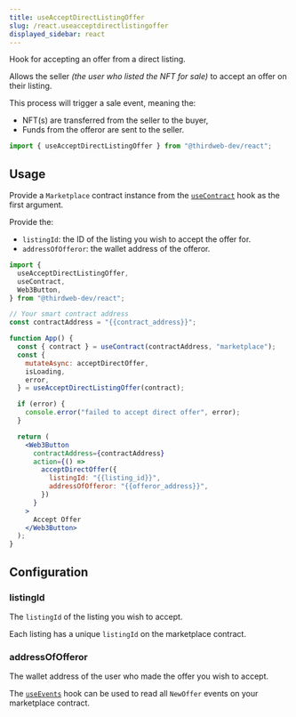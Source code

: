 ```yaml
---
title: useAcceptDirectListingOffer
slug: /react.useacceptdirectlistingoffer
displayed_sidebar: react
---
```



Hook for accepting an offer from a direct listing.

Allows the seller _(the user who listed the NFT for sale)_ to accept an offer on their listing.

This process will trigger a sale event, meaning the:

- NFT(s) are transferred from the seller to the buyer,
- Funds from the offeror are sent to the seller.

```jsx
import { useAcceptDirectListingOffer } from "@thirdweb-dev/react";
```

## Usage

Provide a `Marketplace` contract instance from the [`useContract`](/docs/react/react.usecontract) hook as the first argument.

Provide the:

- `listingId`: the ID of the listing you wish to accept the offer for.
- `addressOfOfferor`: the wallet address of the offeror.

```jsx
import {
  useAcceptDirectListingOffer,
  useContract,
  Web3Button,
} from "@thirdweb-dev/react";

// Your smart contract address
const contractAddress = "{{contract_address}}";

function App() {
  const { contract } = useContract(contractAddress, "marketplace");
  const {
    mutateAsync: acceptDirectOffer,
    isLoading,
    error,
  } = useAcceptDirectListingOffer(contract);

  if (error) {
    console.error("failed to accept direct offer", error);
  }

  return (
    <Web3Button
      contractAddress={contractAddress}
      action={() =>
        acceptDirectOffer({
          listingId: "{{listing_id}}",
          addressOfOfferor: "{{offeror_address}}",
        })
      }
    >
      Accept Offer
    </Web3Button>
  );
}
```

## Configuration

### listingId

The `listingId` of the listing you wish to accept.

Each listing has a unique `listingId` on the marketplace contract.

### addressOfOfferor

The wallet address of the user who made the offer you wish to accept.

The [`useEvents`](/docs/react/useevents) hook can be used to read all `NewOffer` events on your marketplace contract.
